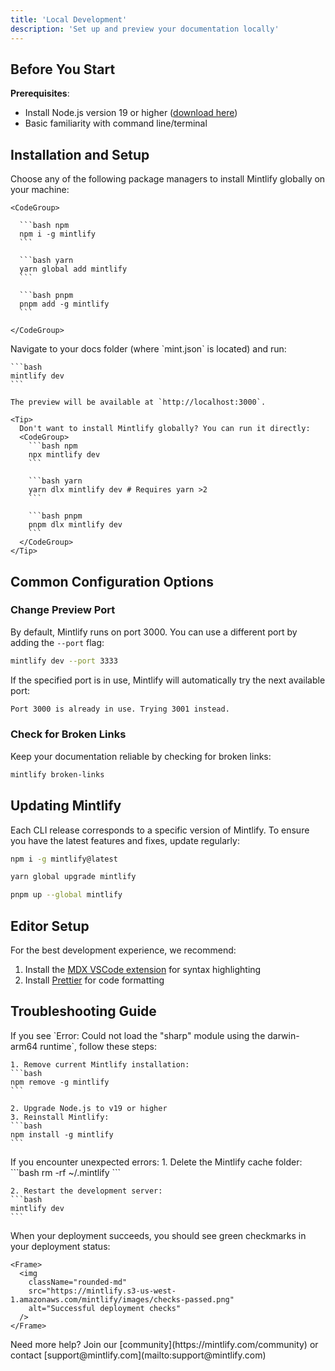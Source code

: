 ```yaml
---
title: 'Local Development'
description: 'Set up and preview your documentation locally'
---
```


<Info>

## Before You Start
**Prerequisites**: 
- Install Node.js version 19 or higher ([download here](https://nodejs.org/en))
- Basic familiarity with command line/terminal
</Info>

## Installation and Setup

<Steps>
  <Step title="Install the Mintlify CLI">
    Choose any of the following package managers to install Mintlify globally on your machine:

    <CodeGroup>

      ```bash npm
      npm i -g mintlify
      ```

      ```bash yarn
      yarn global add mintlify
      ```

      ```bash pnpm
      pnpm add -g mintlify
      ```

    </CodeGroup>
  </Step>

  <Step title="Start the development server">
    Navigate to your docs folder (where `mint.json` is located) and run:

    ```bash
    mintlify dev
    ```

    The preview will be available at `http://localhost:3000`.

    <Tip>
      Don't want to install Mintlify globally? You can run it directly:
      <CodeGroup>
        ```bash npm
        npx mintlify dev
        ```

        ```bash yarn
        yarn dlx mintlify dev # Requires yarn >2
        ```

        ```bash pnpm
        pnpm dlx mintlify dev
        ```
      </CodeGroup>
    </Tip>
  </Step>
</Steps>

## Common Configuration Options

### Change Preview Port

By default, Mintlify runs on port 3000. You can use a different port by adding the `--port` flag:

```bash
mintlify dev --port 3333
```

If the specified port is in use, Mintlify will automatically try the next available port:
```bash
Port 3000 is already in use. Trying 3001 instead.
```

### Check for Broken Links

Keep your documentation reliable by checking for broken links:

```bash
mintlify broken-links
```

## Updating Mintlify

Each CLI release corresponds to a specific version of Mintlify. To ensure you have the latest features and fixes, update regularly:

<CodeGroup>

  ```bash npm
  npm i -g mintlify@latest
  ```

  ```bash yarn
  yarn global upgrade mintlify
  ```

  ```bash pnpm
  pnpm up --global mintlify
  ```

</CodeGroup>

## Editor Setup

For the best development experience, we recommend:

1. Install the [MDX VSCode extension](https://marketplace.visualstudio.com/items?itemName=unifiedjs.vscode-mdx) for syntax highlighting
2. Install [Prettier](https://marketplace.visualstudio.com/items?itemName=esbenp.prettier-vscode) for code formatting

## Troubleshooting Guide

<AccordionGroup>
  <Accordion icon="triangle-exclamation" title='"sharp" module error with M1/M2 Macs'>
    If you see `Error: Could not load the "sharp" module using the darwin-arm64 runtime`, follow these steps:

    1. Remove current Mintlify installation:
    ```bash
    npm remove -g mintlify
    ```

    2. Upgrade Node.js to v19 or higher
    3. Reinstall Mintlify:
    ```bash
    npm install -g mintlify
    ```
  </Accordion>

  <Accordion icon="folder" title="Unknown errors and cache issues">
    If you encounter unexpected errors:
    1. Delete the Mintlify cache folder:
    ```bash
    rm -rf ~/.mintlify
    ```

    2. Restart the development server:
    ```bash
    mintlify dev
    ```
  </Accordion>

  <Accordion icon="check-double" title="Verify successful deployment">
    When your deployment succeeds, you should see green checkmarks in your deployment status:

    <Frame>
      <img
        className="rounded-md"
        src="https://mintlify.s3-us-west-1.amazonaws.com/mintlify/images/checks-passed.png"
        alt="Successful deployment checks"
      />
    </Frame>
  </Accordion>
</AccordionGroup>

<Note>
  Need more help? Join our [community](https://mintlify.com/community) or contact [support@mintlify.com](mailto:support@mintlify.com)
</Note>